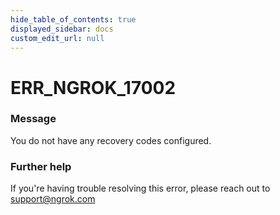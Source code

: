 ```yaml
---
hide_table_of_contents: true
displayed_sidebar: docs
custom_edit_url: null
---
```



# ERR_NGROK_17002

### Message
You do not have any recovery codes configured.

### Further help
If you're having trouble resolving this error, please reach out to [support@ngrok.com](mailto:support@ngrok.com?subject=Help%20with%20ERR_NGROK_17002)


<ErrorDetails error='err_ngrok_17002' />
